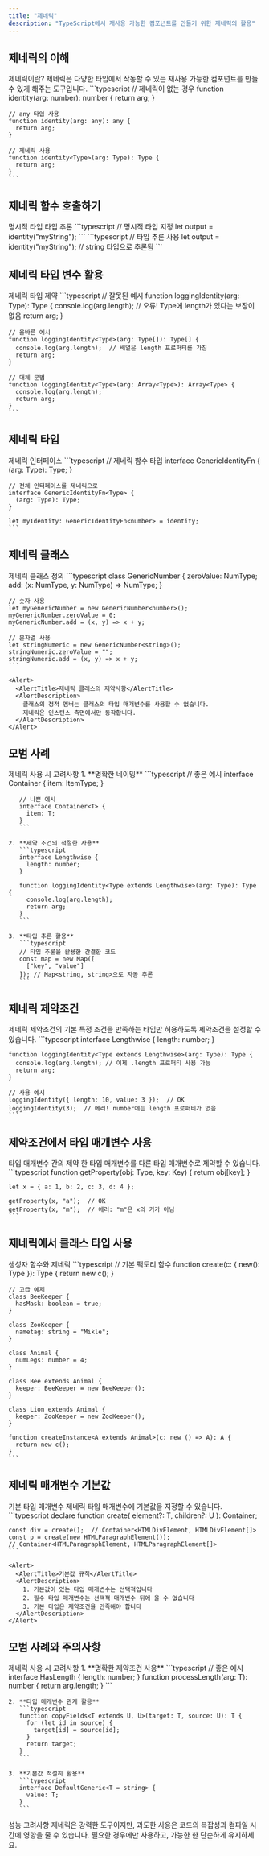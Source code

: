 ```yaml
---
title: "제네릭"
description: "TypeScript에서 재사용 가능한 컴포넌트를 만들기 위한 제네릭의 활용"
---
```



## 제네릭의 이해

<Card>
  <CardHeader>
    <CardTitle>제네릭이란?</CardTitle>
    <CardDescription>
      제네릭은 다양한 타입에서 작동할 수 있는 재사용 가능한 컴포넌트를 만들 수 있게 해주는 도구입니다.
    </CardDescription>
  </CardHeader>
  <CardContent>
    ```typescript
    // 제네릭이 없는 경우
    function identity(arg: number): number {
      return arg;
    }

    // any 타입 사용
    function identity(arg: any): any {
      return arg;
    }

    // 제네릭 사용
    function identity<Type>(arg: Type): Type {
      return arg;
    }
    ```
  </CardContent>
</Card>

## 제네릭 함수 호출하기

<Tabs defaultValue="explicit" className="w-full">
  <TabsList>
    <TabsTrigger value="explicit">명시적 타입</TabsTrigger>
    <TabsTrigger value="inference">타입 추론</TabsTrigger>
  </TabsList>
  <TabsContent value="explicit">
    ```typescript
    // 명시적 타입 지정
    let output = identity<string>("myString");
    ```
  </TabsContent>
  <TabsContent value="inference">
    ```typescript
    // 타입 추론 사용
    let output = identity("myString"); // string 타입으로 추론됨
    ```
  </TabsContent>
</Tabs>

## 제네릭 타입 변수 활용

<Card>
  <CardHeader>
    <CardTitle>제네릭 타입 제약</CardTitle>
  </CardHeader>
  <CardContent>
    ```typescript
    // 잘못된 예시
    function loggingIdentity<Type>(arg: Type): Type {
      console.log(arg.length);  // 오류! Type에 length가 있다는 보장이 없음
      return arg;
    }

    // 올바른 예시
    function loggingIdentity<Type>(arg: Type[]): Type[] {
      console.log(arg.length);  // 배열은 length 프로퍼티를 가짐
      return arg;
    }

    // 대체 문법
    function loggingIdentity<Type>(arg: Array<Type>): Array<Type> {
      console.log(arg.length);
      return arg;
    }
    ```
  </CardContent>
</Card>

## 제네릭 타입

<Card>
  <CardHeader>
    <CardTitle>제네릭 인터페이스</CardTitle>
  </CardHeader>
  <CardContent>
    ```typescript
    // 제네릭 함수 타입
    interface GenericIdentityFn {
      <Type>(arg: Type): Type;
    }

    // 전체 인터페이스를 제네릭으로
    interface GenericIdentityFn<Type> {
      (arg: Type): Type;
    }

    let myIdentity: GenericIdentityFn<number> = identity;
    ```
  </CardContent>
</Card>

## 제네릭 클래스

<Card>
  <CardHeader>
    <CardTitle>제네릭 클래스 정의</CardTitle>
  </CardHeader>
  <CardContent>
    ```typescript
    class GenericNumber<NumType> {
      zeroValue: NumType;
      add: (x: NumType, y: NumType) => NumType;
    }

    // 숫자 사용
    let myGenericNumber = new GenericNumber<number>();
    myGenericNumber.zeroValue = 0;
    myGenericNumber.add = (x, y) => x + y;

    // 문자열 사용
    let stringNumeric = new GenericNumber<string>();
    stringNumeric.zeroValue = "";
    stringNumeric.add = (x, y) => x + y;
    ```

    <Alert>
      <AlertTitle>제네릭 클래스의 제약사항</AlertTitle>
      <AlertDescription>
        클래스의 정적 멤버는 클래스의 타입 매개변수를 사용할 수 없습니다.
        제네릭은 인스턴스 측면에서만 동작합니다.
      </AlertDescription>
    </Alert>
  </CardContent>
</Card>

## 모범 사례

<Card>
  <CardHeader>
    <CardTitle>제네릭 사용 시 고려사항</CardTitle>
  </CardHeader>
  <CardContent>
    1. **명확한 네이밍**
       ```typescript
       // 좋은 예시
       interface Container<ItemType> {
         item: ItemType;
       }

       // 나쁜 예시
       interface Container<T> {
         item: T;
       }
       ```

    2. **제약 조건의 적절한 사용**
       ```typescript
       interface Lengthwise {
         length: number;
       }

       function loggingIdentity<Type extends Lengthwise>(arg: Type): Type {
         console.log(arg.length);
         return arg;
       }
       ```

    3. **타입 추론 활용**
       ```typescript
       // 타입 추론을 활용한 간결한 코드
       const map = new Map([
         ["key", "value"]
       ]); // Map<string, string>으로 자동 추론
       ```
  </CardContent>
</Card>

## 제네릭 제약조건

<Card>
  <CardHeader>
    <CardTitle>제네릭 제약조건의 기본</CardTitle>
    <CardDescription>
      특정 조건을 만족하는 타입만 허용하도록 제약조건을 설정할 수 있습니다.
    </CardDescription>
  </CardHeader>
  <CardContent>
    ```typescript
    interface Lengthwise {
      length: number;
    }

    function loggingIdentity<Type extends Lengthwise>(arg: Type): Type {
      console.log(arg.length); // 이제 .length 프로퍼티 사용 가능
      return arg;
    }

    // 사용 예시
    loggingIdentity({ length: 10, value: 3 });  // OK
    loggingIdentity(3);  // 에러! number에는 length 프로퍼티가 없음
    ```
  </CardContent>
</Card>

## 제약조건에서 타입 매개변수 사용

<Card>
  <CardHeader>
    <CardTitle>타입 매개변수 간의 제약</CardTitle>
    <CardDescription>
      한 타입 매개변수를 다른 타입 매개변수로 제약할 수 있습니다.
    </CardDescription>
  </CardHeader>
  <CardContent>
    ```typescript
    function getProperty<Type, Key extends keyof Type>(obj: Type, key: Key) {
      return obj[key];
    }

    let x = { a: 1, b: 2, c: 3, d: 4 };

    getProperty(x, "a");  // OK
    getProperty(x, "m");  // 에러: "m"은 x의 키가 아님
    ```
  </CardContent>
</Card>

## 제네릭에서 클래스 타입 사용

<Card>
  <CardHeader>
    <CardTitle>생성자 함수와 제네릭</CardTitle>
  </CardHeader>
  <CardContent>
    ```typescript
    // 기본 팩토리 함수
    function create<Type>(c: { new(): Type }): Type {
      return new c();
    }

    // 고급 예제
    class BeeKeeper {
      hasMask: boolean = true;
    }

    class ZooKeeper {
      nametag: string = "Mikle";
    }

    class Animal {
      numLegs: number = 4;
    }

    class Bee extends Animal {
      keeper: BeeKeeper = new BeeKeeper();
    }

    class Lion extends Animal {
      keeper: ZooKeeper = new ZooKeeper();
    }

    function createInstance<A extends Animal>(c: new () => A): A {
      return new c();
    }
    ```
  </CardContent>
</Card>

## 제네릭 매개변수 기본값

<Card>
  <CardHeader>
    <CardTitle>기본 타입 매개변수</CardTitle>
    <CardDescription>
      제네릭 타입 매개변수에 기본값을 지정할 수 있습니다.
    </CardDescription>
  </CardHeader>
  <CardContent>
    ```typescript
    declare function create<T extends HTMLElement = HTMLDivElement, 
                          U extends HTMLElement[] = T[]>(
      element?: T,
      children?: U
    ): Container<T, U>;

    const div = create();  // Container<HTMLDivElement, HTMLDivElement[]>
    const p = create(new HTMLParagraphElement());  
    // Container<HTMLParagraphElement, HTMLParagraphElement[]>
    ```

    <Alert>
      <AlertTitle>기본값 규칙</AlertTitle>
      <AlertDescription>
        1. 기본값이 있는 타입 매개변수는 선택적입니다
        2. 필수 타입 매개변수는 선택적 매개변수 뒤에 올 수 없습니다
        3. 기본 타입은 제약조건을 만족해야 합니다
      </AlertDescription>
    </Alert>
  </CardContent>
</Card>

## 모범 사례와 주의사항

<Card>
  <CardHeader>
    <CardTitle>제네릭 사용 시 고려사항</CardTitle>
  </CardHeader>
  <CardContent>
    1. **명확한 제약조건 사용**
       ```typescript
       // 좋은 예시
       interface HasLength {
         length: number;
       }
       function processLength<T extends HasLength>(arg: T): number {
         return arg.length;
       }
       ```

    2. **타입 매개변수 관계 활용**
       ```typescript
       function copyFields<T extends U, U>(target: T, source: U): T {
         for (let id in source) {
           target[id] = source[id];
         }
         return target;
       }
       ```

    3. **기본값 적절히 활용**
       ```typescript
       interface DefaultGeneric<T = string> {
         value: T;
       }
       ```
  </CardContent>
</Card>

<Alert variant="warning">
  <AlertTitle>성능 고려사항</AlertTitle>
  <AlertDescription>
    제네릭은 강력한 도구이지만, 과도한 사용은 코드의 복잡성과 
    컴파일 시간에 영향을 줄 수 있습니다. 필요한 경우에만 사용하고, 
    가능한 한 단순하게 유지하세요.
  </AlertDescription>
</Alert>